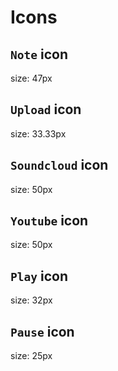 <!-- Icons.stories.mdx -->


<Meta title="Common/Icons" component={Note} />

# Icons

## `Note` icon

size: 47px

<Story name="Note">
    <div style={{ display: 'flex' }}>
    <Block no_padding>
        <div style={{ display: 'flex', padding: 0, margin: '20px' }}><Note/></div>
    </Block>
    </div>
</Story>


## `Upload` icon

size: 33.33px

<Story name="Upload">
    <div style={{ display: 'flex' }}>
    <Block no_padding>
        <div style={{ display: 'flex', padding: 0, margin: '20px' }}><Upload/></div>
    </Block>
    </div>
</Story>

## `Soundcloud` icon

size: 50px

<Story name="Soundcloud">
    <div style={{ display: 'flex' }}>
    <Block no_padding>
        <div style={{ display: 'flex', padding: 0, margin: '20px' }}><Soundcloud/></div>
    </Block>
    </div>
</Story>

## `Youtube` icon

size: 50px

<Story name="Youtube">
    <div style={{ display: 'flex' }}>
    <Block no_padding>
        <div style={{ display: 'flex', padding: 0, margin: '20px' }}><Youtube/></div>
    </Block>
    </div>
</Story>


## `Play` icon

size: 32px

<Story name="Play">
    <div style={{ display: 'flex' }}>
    <Block no_padding>
        <div style={{ display: 'flex', padding: 0, margin: '20px' }}><Play/></div>
    </Block>
    </div>
</Story>


## `Pause` icon

size: 25px 

<Story name="Pause">
    <div style={{ display: 'flex' }}>
    <Block no_padding>
        <div style={{ display: 'flex', padding: 0, margin: '20px' }}><Pause/></div>
    </Block>
    </div>
</Story>